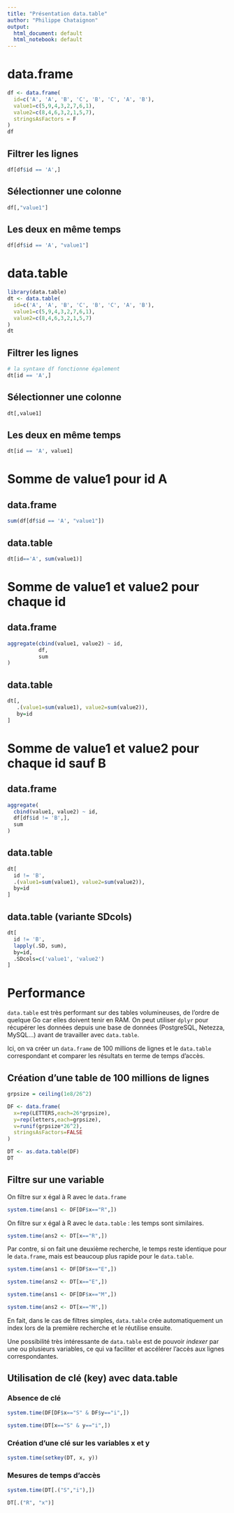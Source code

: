 ```yaml
---
title: "Présentation data.table"
author: "Philippe Chataignon"
output:
  html_document: default
  html_notebook: default
---
```


# data.frame

```r
df <- data.frame(
  id=c('A', 'A', 'B', 'C', 'B', 'C', 'A', 'B'), 
  value1=c(5,9,4,3,2,7,6,1), 
  value2=c(8,4,6,3,2,1,5,7),
  stringsAsFactors = F
)
df
```

## Filtrer les lignes

```r
df[df$id == 'A',]
```

## Sélectionner une colonne

```r
df[,"value1"]
```

## Les deux en même temps

```r
df[df$id == 'A', "value1"]
```

# data.table

```r
library(data.table)
dt <- data.table(
  id=c('A', 'A', 'B', 'C', 'B', 'C', 'A', 'B'), 
  value1=c(5,9,4,3,2,7,6,1), 
  value2=c(8,4,6,3,2,1,5,7)
)
dt
```

## Filtrer les lignes

```r
# la syntaxe df fonctionne également
dt[id == 'A',]
```

## Sélectionner une colonne

```r
dt[,value1]
```

## Les deux en même temps

```r
dt[id == 'A', value1]
```

# Somme de value1 pour id A
## data.frame

```r
sum(df[df$id == 'A', "value1"])
```

## data.table
```r
dt[id=='A', sum(value1)]
```

# Somme de value1 et value2 pour chaque id
## data.frame

```r
aggregate(cbind(value1, value2) ~ id, 
          df, 
          sum
)
```

## data.table
```r
dt[,
   .(value1=sum(value1), value2=sum(value2)), 
   by=id
]
```

# Somme de value1 et value2 pour chaque id sauf B
## data.frame

```r
aggregate(
  cbind(value1, value2) ~ id, 
  df[df$id != 'B',], 
  sum
)
```

## data.table
```r
dt[
  id != 'B',
  .(value1=sum(value1), value2=sum(value2)), 
  by=id
]
```

## data.table (variante SDcols)
```r
dt[
  id != 'B',
  lapply(.SD, sum),
  by=id,
  .SDcols=c('value1', 'value2')
]
```
# Performance

``data.table`` est très performant sur des tables volumineuses,
de l'ordre de quelque Go car elles doivent tenir en RAM. 
On peut utiliser ``dplyr`` pour récupérer les données depuis une
base de données (PostgreSQL, Netezza, MySQL...) avant de travailler
avec ``data.table``.

Ici, on va créer un ``data.frame`` de 100 millions de lignes et le ``data.table``
correspondant et comparer les résultats en terme de temps d'accès.

## Création d'une table de 100 millions de lignes

```r
grpsize = ceiling(1e8/26^2)

DF <- data.frame(
  x=rep(LETTERS,each=26*grpsize),
  y=rep(letters,each=grpsize),
  v=runif(grpsize*26^2),
  stringsAsFactors=FALSE
)

DT <- as.data.table(DF)
DT
```

## Filtre sur une variable

On filtre sur x égal à R avec le ``data.frame``

```r
system.time(ans1 <- DF[DF$x=="R",])
```

On filtre sur x égal à R avec le ``data.table`` : les temps
sont similaires.

```r
system.time(ans2 <- DT[x=="R",])
```

Par contre, si on fait une deuxième recherche, le temps
reste identique pour le ``data.frame``, mais est beaucoup plus 
rapide pour le ``data.table``.

```r
system.time(ans1 <- DF[DF$x=="E",])
```

```r
system.time(ans2 <- DT[x=="E",])
```
```r
system.time(ans1 <- DF[DF$x=="M",])
```

```r
system.time(ans2 <- DT[x=="M",])
```

En fait, dans le cas de filtres simples, ``data.table`` crée automatiquement un index
lors de la première recherche et le réutilise ensuite.

Une possibilité très intéressante de ``data.table`` est de pouvoir *indexer* par
une ou plusieurs variables, ce qui va faciliter et accélérer l'accès aux lignes
correspondantes.

## Utilisation de clé (key) avec data.table

### Absence de clé

```r
system.time(DF[DF$x=="S" & DF$y=="i",])
```

```r
system.time(DT[x=="S" & y=="i",])
```

### Création d'une clé sur les variables x et y

```r
system.time(setkey(DT, x, y))
```

### Mesures de temps d'accès

```r
system.time(DT[.("S","i"),])
```

```r
DT[.("R", "x")]
```

